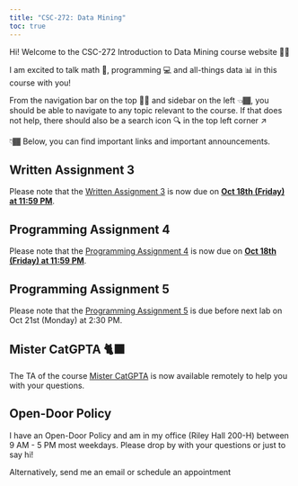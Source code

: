 ```yaml
---
title: "CSC-272: Data Mining"
toc: true
---
```


Hi! Welcome to the CSC-272 Introduction to Data Mining course website 👋🏾

I am excited to talk math 🔢, programming 💻 and all-things data 📊 in this course with you!

From the navigation bar on the top ☝🏾 and sidebar on the left 👈🏾, you should be able to navigate to any topic relevant to the course. If that does not help, there should also be a search icon 🔍 in the top left corner ↗️

👇🏾 Below, you can find important links and important announcements.


::: {.callout-caution}
# Written Assignment 3
Please note that the [Written Assignment 3](https://docs.google.com/document/d/1n8M6qgJDjavnEMseZcPBTyJiAgOeXKt5RZPnknGsNK8/edit?usp=sharing) is now due on <u><b>Oct 18th (Friday) at 11:59 PM</b></u>.
:::

::: {.callout-caution}
# Programming Assignment 4
Please note that the [Programming Assignment 4](https://colab.research.google.com/drive/1mh6c5G73v8DiE8vUSsKowesd493lACRw?usp=sharing) is now due on <u><b>Oct 18th (Friday) at 11:59 PM</b></u>.
:::

::: {.callout-caution}
# Programming Assignment 5
Please note that the [Programming Assignment 5](https://colab.research.google.com/drive/1pmMKy_kTv_YKfmCJmMYLsr_IiOOfKwzj?usp=sharing) is due before next lab on Oct 21st (Monday) at 2:30 PM.
:::

::: {.callout-tip}
# Mister CatGPTA 🐈‍⬛
The TA of the course [Mister CatGPTA](/ta.html) is now available remotely to help you with your questions. 
:::

::: {.callout-tip}
## Open-Door Policy
I have an Open-Door Policy and am in my office (Riley Hall 200-H) between 9 AM - 5 PM most weekdays. Please drop by with your questions or just to say hi!

Alternatively, send me an email or schedule an appointment
:::

